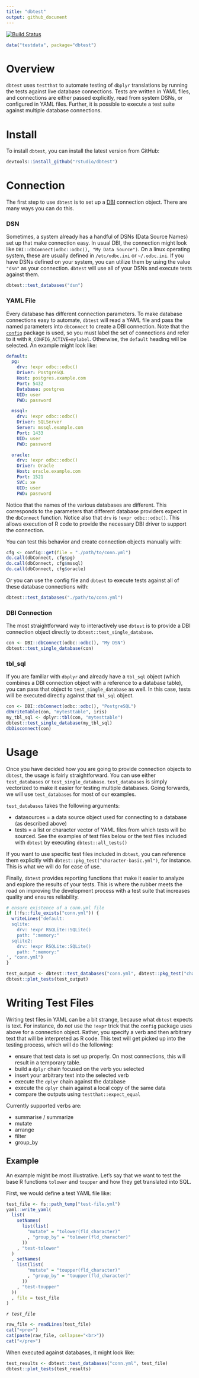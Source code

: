 ```yaml
---
title: "dbtest"
output: github_document
---
```


[![Build Status](https://travis-ci.org/rstudio/dbtest.svg?branch=master)](https://travis-ci.org/rstudio/dbtest)

```r
data("testdata", package="dbtest")
```

# Overview

`dbtest` uses `testthat` to automate testing of `dbplyr` translations by running the tests against live database connections.  Tests are written in YAML files, and connections are either passed explicitly, read from system DSNs, or configured in YAML files.  Further, it is possible to execute a test suite against multiple database connections.

# Install

To install `dbtest`, you can install the latest version from GitHub:

```r
devtools::install_github("rstudio/dbtest")
```

# Connection

The first step to use `dbtest` is to set up a [DBI](http://dbi.r-dbi.org/) connection object.  There are many ways you can do this.

### DSN

Sometimes, a system already has a handful of DSNs (Data Source Names) set up that make connection easy.  In usual DBI, the connection might look like `DBI::dbConnect(odbc::odbc(), "My Data Source")`.  On a linux operating system, these are usually defined in `/etc/odbc.ini` or `~/.odbc.ini`.  If you have DSNs defined on your system, you can utilize them by using the value `"dsn"` as your connection.  `dbtest` will use all of your DSNs and execute tests against them.

```r
dbtest::test_databases("dsn")
```

### YAML File

Every database has different connection parameters.  To make database connections easy to automate, `dbtest` will read a YAML file and pass the named parameters into `dbConnect` to create a DBI connection.  Note that the [`config`](https://github.com/rstudio/config) package is used, so you must label the set of connections and refer to it with `R_CONFIG_ACTIVE=mylabel`.  Otherwise, the `default` heading will be selected. An example might look like:

```yaml
default:
  pg:
    drv: !expr odbc::odbc()
    Driver: PostgreSQL
    Host: postgres.example.com
    Port: 5432
    Database: postgres
    UID: user
    PWD: password

  mssql:
    drv: !expr odbc::odbc()
    Driver: SQLServer
    Server: mssql.example.com
    Port: 1433
    UID: user
    PWD: password

  oracle:
    drv: !expr odbc::odbc()
    Driver: Oracle
    Host: oracle.example.com
    Port: 1521
    SVC: xe
    UID: user
    PWD: password
```

Notice that the names of the various databases are different.  This corresponds to the parameters that different database providers expect in the `dbConnect` function.  Notice also that `drv` is `!expr odbc::odbc()`.  This allows execution of R code to provide the necessary DBI driver to support the connection.

You can test this behavior and create connection objects manually with:
```r
cfg <- config::get(file = "./path/to/conn.yml")
do.call(dbConnect, cfg$pg)
do.call(dbConnect, cfg$mssql)
do.call(dbConnect, cfg$oracle)
```

Or you can use the config file and `dbtest` to execute tests against all of these database connections with:

```r
dbtest::test_databases("./path/to/conn.yml")
```

### DBI Connection

The most straightforward way to interactively use `dbtest` is to provide a DBI connection object directly to `dbtest::test_single_database`.  

```r
con <- DBI::dbConnect(odbc::odbc(), "My DSN")
dbtest::test_single_database(con)
```

### tbl_sql

If you are familiar with `dbplyr` and already have a `tbl_sql` object (which combines a DBI connection object with a reference to a database table), you can pass that object to `test_single_database` as well.  In this case, tests will be executed directly against that `tbl_sql` object.

```r
con <- DBI::dbConnect(odbc::odbc(), "PostgreSQL")
dbWriteTable(con, "mytesttable", iris)
my_tbl_sql <- dplyr::tbl(con, "mytesttable")
dbtest::test_single_database(my_tbl_sql)
dbDisconnect(con)
```

# Usage

Once you have decided how you are going to provide connection objects to `dbtest`, the usage is fairly straightforward.  You can use either `test_databases` or `test_single_database`.  `test_databases` is simply vectorized to make it easier for testing multiple databases.  Going forwards, we will use `test_databases` for most of our examples.

`test_databases` takes the following arguments:

* datasources = a data source object used for connecting to a database (as described above)
* tests = a list or character vector of YAML files from which tests will be sourced.  See the examples of test files below or the test files included with `dbtest` by executing `dbtest::all_tests()`

If you want to use specific test files included in `dbtest`, you can reference them explicitly with `dbtest::pkg_test("character-basic.yml")`, for instance.  This is what we will do for ease of use.

Finally, `dbtest` provides reporting functions that make it easier to analyze and explore the results of your tests.  This is where the rubber meets the road on improving the development process with a test suite that increases quality and ensures reliability.

```r
# ensure existence of a conn.yml file
if (!fs::file_exists("conn.yml")) {
  writeLines('default:
  sqlite:
    drv: !expr RSQLite::SQLite()
    path: ":memory:"
  sqlite2:
    drv: !expr RSQLite::SQLite()
    path: ":memory:"
', "conn.yml") 
}

```

```r
test_output <- dbtest::test_databases("conn.yml", dbtest::pkg_test("character-basic.yml"))
dbtest::plot_tests(test_output)
```

# Writing Test Files

Writing test files in YAML can be a bit strange, because what `dbtest` expects is text.  For instance, do _not_ use the `!expr` trick that the `config` package uses above for a connection object.  Rather, you specify a verb and then arbitrary text that will be interpreted as R code. This text will get picked up into the testing process, which will do the following:

* ensure that test data is set up properly.  On most connections, this will result in a temporary table.
* build a `dplyr` chain focused on the verb you selected
* insert your arbitrary text into the selected verb
* execute the `dplyr` chain against the database
* execute the `dplyr` chain against a local copy of the same data
* compare the outputs using `testthat::expect_equal`

Currently supported verbs are:

* summarise / summarize
* mutate
* arrange
* filter
* group_by

## Example

An example might be most illustrative.  Let's say that we want to test the base R functions `tolower` and `toupper` and how they get translated into SQL.  

First, we would define a test YAML file like:

```r
test_file <- fs::path_temp("test-file.yml")
yaml::write_yaml(
  list(
    setNames(
      list(list(
        "mutate" = "tolower(fld_character)"
        , "group_by" = "tolower(fld_character)"
      ))
    , "test-tolower"
  )
  , setNames(
    list(list(
        "mutate" = "toupper(fld_character)"
        , "group_by" = "toupper(fld_character)"
      ))
    , "test-toupper"
  ))
  , file = test_file
)
```

_`r test_file`_
```r
raw_file <- readLines(test_file)
cat("<pre>")
cat(paste(raw_file, collapse="<br>"))
cat("</pre>")
```

When executed against databases, it might look like:

```r
test_results <- dbtest::test_databases("conn.yml", test_file)
dbtest::plot_tests(test_results)
```
